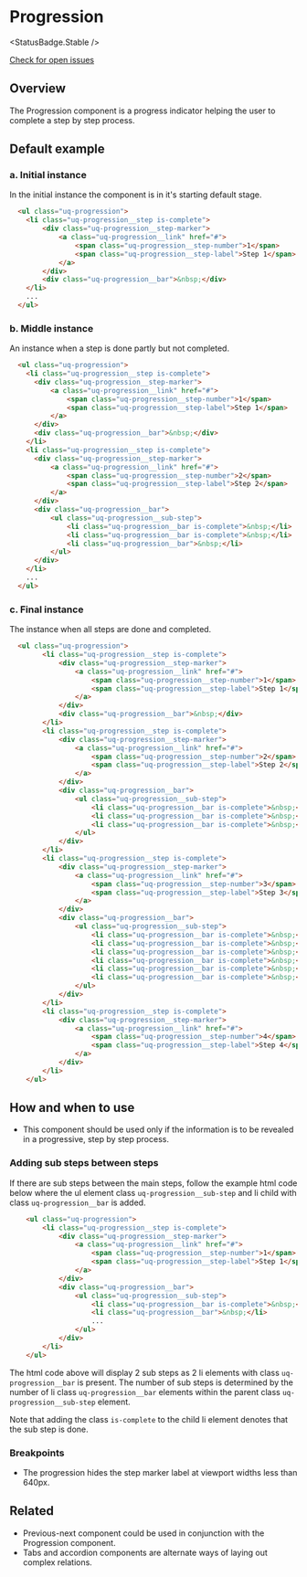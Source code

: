 
# Progression

<StatusBadge.Stable />

<a href="https://github.com/uq-its-ss/design-system/issues" class="uq-button uq-button--text" target="_blank">Check for open issues</a>



## Overview

The Progression component is a progress indicator helping the user to complete a step by step process.



## Default example

### a. Initial instance

In the initial instance the component is in it's starting default stage.

<Canvas withSource="none">
  <Story id="components-progression--progression-initial" />
</Canvas>

```html
  <ul class="uq-progression">
    <li class="uq-progression__step is-complete">
        <div class="uq-progression__step-marker">
            <a class="uq-progression__link" href="#">
                <span class="uq-progression__step-number">1</span>
                <span class="uq-progression__step-label">Step 1</span>
            </a>
        </div>
        <div class="uq-progression__bar">&nbsp;</div>
    </li>
    ...
  </ul>
```

### b. Middle instance

An instance when a step is done partly but not completed.

<Canvas withSource="none">
  <Story id="components-progression--progression-middle" />
</Canvas>

```html
  <ul class="uq-progression">
    <li class="uq-progression__step is-complete">
      <div class="uq-progression__step-marker">
          <a class="uq-progression__link" href="#">
              <span class="uq-progression__step-number">1</span>
              <span class="uq-progression__step-label">Step 1</span>
          </a>
      </div>
      <div class="uq-progression__bar">&nbsp;</div>
    </li>
    <li class="uq-progression__step is-complete">
      <div class="uq-progression__step-marker">
          <a class="uq-progression__link" href="#">
              <span class="uq-progression__step-number">2</span>
              <span class="uq-progression__step-label">Step 2</span>
          </a>
      </div>
      <div class="uq-progression__bar">
          <ul class="uq-progression__sub-step">
              <li class="uq-progression__bar is-complete">&nbsp;</li>
              <li class="uq-progression__bar is-complete">&nbsp;</li>
              <li class="uq-progression__bar">&nbsp;</li>
          </ul>
      </div>
    </li>
    ...
  </ul>
```

### c. Final instance

The instance when all steps are done and completed.

<Canvas withSource="none">
  <Story id="components-progression--progression-final" />
</Canvas>

```html
  <ul class="uq-progression">
        <li class="uq-progression__step is-complete">
            <div class="uq-progression__step-marker">
                <a class="uq-progression__link" href="#">
                    <span class="uq-progression__step-number">1</span>
                    <span class="uq-progression__step-label">Step 1</span>
                </a>
            </div>
            <div class="uq-progression__bar">&nbsp;</div>
        </li>
        <li class="uq-progression__step is-complete">
            <div class="uq-progression__step-marker">
                <a class="uq-progression__link" href="#">
                    <span class="uq-progression__step-number">2</span>
                    <span class="uq-progression__step-label">Step 2</span>
                </a>
            </div>
            <div class="uq-progression__bar">
                <ul class="uq-progression__sub-step">
                    <li class="uq-progression__bar is-complete">&nbsp;</li>
                    <li class="uq-progression__bar is-complete">&nbsp;</li>
                    <li class="uq-progression__bar is-complete">&nbsp;</li>
                </ul>
            </div>
        </li>
        <li class="uq-progression__step is-complete">
            <div class="uq-progression__step-marker">
                <a class="uq-progression__link" href="#">
                    <span class="uq-progression__step-number">3</span>
                    <span class="uq-progression__step-label">Step 3</span>
                </a>
            </div>
            <div class="uq-progression__bar">
                <ul class="uq-progression__sub-step">
                    <li class="uq-progression__bar is-complete">&nbsp;</li>
                    <li class="uq-progression__bar is-complete">&nbsp;</li>
                    <li class="uq-progression__bar is-complete">&nbsp;</li>
                    <li class="uq-progression__bar is-complete">&nbsp;</li>
                    <li class="uq-progression__bar is-complete">&nbsp;</li>
                    <li class="uq-progression__bar is-complete">&nbsp;</li>
                </ul>
            </div>
        </li>
        <li class="uq-progression__step is-complete">
            <div class="uq-progression__step-marker">
                <a class="uq-progression__link" href="#">
                    <span class="uq-progression__step-number">4</span>
                    <span class="uq-progression__step-label">Step 4</span>
                </a>
            </div>
        </li>
    </ul>
```



## How and when to use

- This component should be used only if the information is to be revealed in a progressive, step by step process.

### Adding sub steps between steps

If there are sub steps between the main steps, follow the example html code below where the ul element class `uq-progression__sub-step` and li child with class `uq-progression__bar` is added.

```html
    <ul class="uq-progression">
        <li class="uq-progression__step is-complete">
            <div class="uq-progression__step-marker">
                <a class="uq-progression__link" href="#">
                    <span class="uq-progression__step-number">1</span>
                    <span class="uq-progression__step-label">Step 1</span>
                </a>
            </div>
            <div class="uq-progression__bar">
                <ul class="uq-progression__sub-step">
                    <li class="uq-progression__bar is-complete">&nbsp;</li>
                    <li class="uq-progression__bar">&nbsp;</li>
                    ...
                </ul>
            </div>
        </li>
    </ul>
```

The html code above will display 2 sub steps as 2 li elements with class `uq-progression__bar` is present. The number of sub steps is determined by the number of li class `uq-progression__bar` elements within the parent class `uq-progression__sub-step` element.

Note that adding the class `is-complete` to the child li element denotes that the sub step is done.

### Breakpoints

- The progression hides the step marker label at viewport widths less than 640px.



## Related

- Previous-next component could be used in conjunction with the Progression component.
- Tabs and accordion components are alternate ways of laying out complex relations.